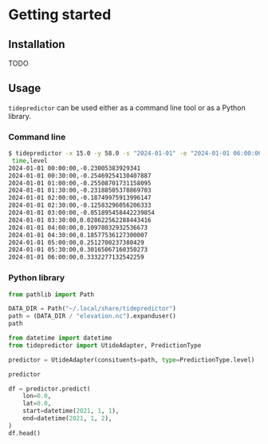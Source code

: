 # Getting started

## Installation

TODO

## Usage

`tidepredictor` can be used either as a command line tool or as a Python library.

### Command line

```bash
$ tidepredictor -x 15.0 -y 58.0 -s "2024-01-01" -e "2024-01-01 06:00:00" -i 30
 time,level
2024-01-01 00:00:00,-0.23005383929341
2024-01-01 00:30:00,-0.25469254130407887
2024-01-01 01:00:00,-0.25508701731158095
2024-01-01 01:30:00,-0.23188505378869703
2024-01-01 02:00:00,-0.18749975913996147
2024-01-01 02:30:00,-0.12583296056206333
2024-01-01 03:00:00,-0.051895458442239854
2024-01-01 03:30:00,0.028622562288443416
2024-01-01 04:00:00,0.10978032932536673
2024-01-01 04:30:00,0.18577536127300007
2024-01-01 05:00:00,0.2512700237380429
2024-01-01 05:30:00,0.30165067160350273
2024-01-01 06:00:00,0.3332277132542259
```

### Python library

```python
from pathlib import Path

DATA_DIR = Path("~/.local/share/tidepredictor")
path = (DATA_DIR / "elevation.nc").expanduser()
path
```


```python
from datetime import datetime
from tidepredictor import UtideAdapter, PredictionType

predictor = UtideAdapter(consituents=path, type=PredictionType.level)

predictor
```

```python
df = predictor.predict(
    lon=0.0,
    lat=0.0,
    start=datetime(2021, 1, 1),
    end=datetime(2021, 1, 2),
)
df.head()
```
